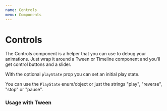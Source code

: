 ```yaml
---
name: Controls
menu: Components
---
```



# Controls

The Controls component is a helper that you can use to debug your animations.
Just wrap it around a Tween or Timeline component and you'll get control buttons and a slider.

With the optional `playState` prop you can set an initial play state.

You can use the `PlayState` enum/object or just the strings "play", "reverse", "stop" or "pause".


### Usage with Tween

<Playground>
  <Controls playState={PlayState.reverse}>
    <Tween to={{ x: '200px', rotation: 180 }} duration={2} ease="back.out(1.7)">
      <div style={{ width: '100px', height: '100px', background: '#ccc' }} />
    </Tween>
  </Controls>
</Playground>

